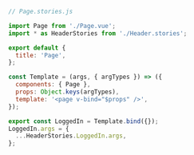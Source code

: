 ```js
// Page.stories.js

import Page from './Page.vue';
import * as HeaderStories from './Header.stories';

export default {
  title: 'Page',
};

const Template = (args, { argTypes }) => ({
  components: { Page },
  props: Object.keys(argTypes),
  template: '<page v-bind="$props" />',
});

export const LoggedIn = Template.bind({});
LoggedIn.args = {
  ...HeaderStories.LoggedIn.args,
};
```
